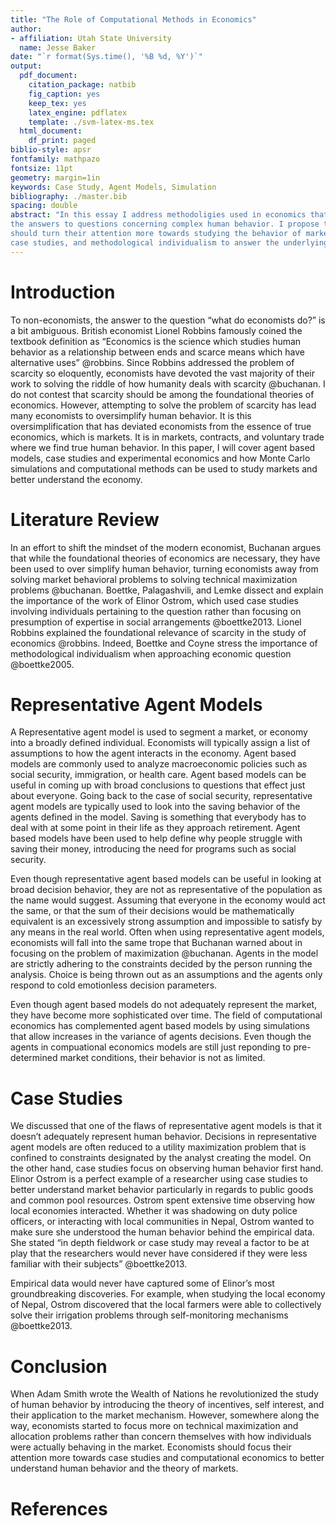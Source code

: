 ---
title: "The Role of Computational Methods in Economics"
author:
- affiliation: Utah State University
  name: Jesse Baker
date: "`r format(Sys.time(), '%B %d, %Y')`"
output:
  pdf_document:
    citation_package: natbib
    fig_caption: yes
    keep_tex: yes
    latex_engine: pdflatex
    template: ./svm-latex-ms.tex
  html_document:
    df_print: paged
biblio-style: apsr
fontfamily: mathpazo
fontsize: 11pt
geometry: margin=1in
keywords: Case Study, Agent Models, Simulation
bibliography: ./master.bib
spacing: double
abstract: "In this essay I address methodoligies used in economics that oversimplify
the answers to questions concerning complex human behavior. I propose that economists
should turn their attention more towards studying the behavior of markets by using
case studies, and methodological individualism to answer the underlying question of human behavior."
---

\newpage

# Introduction

To non-economists, the answer to the question "what do economists do?" is a bit ambiguous. British economist Lionel Robbins famously coined the textbook definition as "Economics is the science which studies human behavior as a relationship between ends and scarce means which have alternative uses" @robbins. Since Robbins addressed the problem of scarcity so eloquently, economists have devoted the vast majority of their work to solving the riddle of how humanity deals with scarcity @buchanan. I do not contest that scarcity should be among the foundational theories of economics. However, attempting to solve the problem of scarcity has lead many economists to oversimplify human behavior. It is this oversimplification that has deviated economists from the essence of true economics, which is markets. It is in markets, contracts, and voluntary trade where we find true human behavior. In this paper, I will cover agent based models, case studies and experimental economics and how Monte Carlo simulations and computational methods can be used to study markets and better understand the economy.

# Literature Review

In an effort to shift the mindset of the modern economist, Buchanan argues that while the foundational theories of economics are necessary, they have been used to over simplify human behavior, turning economists away from solving market behavioral problems to solving technical maximization problems @buchanan. Boettke, Palagashvili, and Lemke dissect and explain the importance of the work of Elinor Ostrom, which used case studies involving individuals pertaining to the question rather than focusing on presumption of expertise in social arrangements @boettke2013.  Lionel Robbins explained the foundational relevance of scarcity in the study of economics @robbins. Indeed, Boettke and Coyne stress the importance of methodological individualism when approaching economic question @boettke2005. 

# Representative Agent Models

A Representative agent model is used to segment a market, or economy into a broadly defined individual. Economists will typically assign a list of assumptions to how the agent interacts in the economy. Agent based models are commonly used to analyze macroeconomic policies such as social security, immigration, or health care. Agent based models can be useful in coming up with broad conclusions to questions that effect just about everyone. Going back to the case of social security, representative agent models are typically used to look into the saving behavior of the agents defined in the model. Saving is something that everybody has to deal with at some point in their life as they approach retirement. Agent based models have been used to help define why people struggle with saving their money, introducing the need for programs such as social security.

Even though representative agent based models can be useful in looking at broad decision behavior, they are not as representative of the population as the name would suggest. Assuming that everyone in the economy would act the same, or that the sum of their decisions would be mathematically equivalent is an excessively strong assumption and impossible to satisfy by any means in the real world. Often when using representative agent models, economists will fall into the same trope that Buchanan warned about in focusing on the problem of maximization @buchanan. Agents in the model are strictly adhering to the constraints decided by the person running the analysis. Choice is being thrown out as an assumptions and the agents only respond to cold emotionless decision parameters.  

Even though agent based models do not adequately represent the market, they have become more sophisticated over time. The field of computational economics has complemented agent based models by using simulations that allow increases in the variance of agents decisions. Even though the agents in compuational economics models are still just reponding to pre-determined market conditions, their behavior is not as limited.

# Case Studies

We discussed that one of the flaws of representative agent models is that it doesn't adequately represent human behavior. Decisions in representative agent models are often reduced to a utility maximization problem that is confined to constraints designated by the analyst creating the model. On the other hand, case studies focus on observing human behavior first hand. Elinor Ostrom is a perfect example of a researcher using case studies to better understand market behavior particularly in regards to public goods and common pool resources. Ostrom spent extensive time observing how local economies interacted. Whether it was shadowing on duty police officers, or interacting with local communities in Nepal, Ostrom wanted to make sure she understood the human behavior behind the empirical data. She stated "in depth fieldwork or case study may reveal a factor to be at play that the researchers would never have considered if they were less familiar with their subjects" @boettke2013. 

Empirical data would never have captured some of Elinor's most groundbreaking discoveries. For example, when studying the local economy of Nepal, Ostrom discovered that the local farmers were able to collectively solve their irrigation problems through self-monitoring mechanisms @boettke2013. 

# Conclusion

When Adam Smith wrote the Wealth of Nations he revolutionized the study of human behavior by introducing the theory of incentives, self interest, and their application to the market mechanism. However, somewhere along the way, economists started to focus more on technical maximization and allocation problems rather than concern themselves with how individuals were actually behaving in the market. Economists should focus their attention more towards case studies and computational economics to better understand human behavior and the theory of markets.  

\newpage

# References